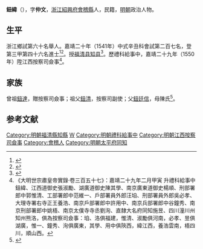 {{明清人物信息框
| 姓名 = 鈕緯
| 原名 =
| 圖片名稱= 
| 圖片大小 =
| 圖片說明 = 
| 最高職務 =
| 國家 = 大明 
| 爵位 =
| 籍貫 = [[浙江承宣佈政使司|浙江承宣佈政使司]][[紹興府|紹興府]][[會稽縣|會稽縣]]
| 族裔 = 
| 字號 = 字仲文
| 諡號 =
| 出生日期 = 生年不詳
| 出生地點 = <!---浙江紹興府會稽縣--->
| 逝世日期 = 卒年不詳 
| 逝世地點 =
| 墓葬 =
| 配偶 = 
| 親屬 = 祖父 [[鈕清|鈕清]]
| 出身 =
* 嘉靖二十年辛丑科同進士出身
| 經歷 =
| 著作 =  
}}
'''鈕緯'''（{{bd|？||？|catIdx=}}），字'''仲文'''，[[浙江|浙江]][[紹興府|紹興府]][[會稽縣|會稽縣]]人，民籍，[[明朝|明朝]]政治人物。

== 生平 ==
浙江鄉試第六十名舉人。嘉靖二十年（1541年）中式辛丑科會試第二百七名，登第三甲第四十六名進士<ref>{{Cite book|title=《皇明贡举考》卷五|author=[[张朝瑞|张朝瑞]]|publisher=《续修四库全书》史部第828册|year=|isbn=|location=|pages=}}</ref><ref>{{Cite book|title=贡举志五种 上|author=鲁小俊，江俊伟著|publisher=武汉大学出版社|year=2009|isbn=978-7-307-07043-1|location=武汉|pages=}}</ref>。授[[福清县|福清县]][[知县|知县]]<ref>{{cite news|title=福清市志  第四节　明代县衙|url=http://www.fzdqw.com/ShowText.asp?ToBook=1100&index=1135|accessdate=2013-08-11|newspaper=福州地情网|deadurl=yes|archiveurl=https://web.archive.org/web/20150528034308/http://www.fzdqw.com/ShowText.asp?ToBook=1100&index=1135|archivedate=2015-05-28}}</ref>。歷禮科給事中，嘉靖二十九年（1550年）陞江西按察司僉事<ref>《大明世宗肅皇帝實錄·卷三百五十七》：嘉靖二十九年二月甲寅 升禮科給事中鈕緯、江西道御史張淑勵、湖廣道御史陳其學、南京廣東道御史楊順、刑部署郎中郭惟清、工部署郎中范維一、戶部署員外郎汪垍、刑部署員外郎吳必孝、大理寺署右寺正王養浩、南京戶部署郎中許用中、南京兵部署郎中谷鐘秀、南京刑部署郎中姚梧、南京太僕寺寺丞劉洵、直隸大名府同知施昱、四川潼川州知州熊洛，俱為按察司僉事：垍、洛俱福建，惟清、淑勵俱河南，必孝、昱俱湖廣，惟一、鐘秀、洵俱廣東，其學、用中俱陝西，緯江西，養浩雲南，梧四川，順山西。</ref>。

== 家族 ==
曾祖[[鈕達|鈕達]]，贈按察司僉事；祖父[[鈕清|鈕清]]，按察司副使；父[[鈕廷信|鈕廷信]]，母陳氏<ref>{{Cite book|title=天一阁藏明代科举录选刊 登科录 点校本|author=龚延明主编|publisher=宁波出版社|year=2016|isbn=978-7-5526-2320-8|location=宁波|pages=|quote=《天一閣藏明代科舉錄選刊.登科錄》之《嘉靖二十年辛丑科進士登科錄》}}</ref>。

==参考文献==
{{reflist}}

{{嘉靖二十年辛丑科殿試金榜}}

{{DEFAULTSORT:Niu鈕}}
[[Category:明朝福清縣知縣|Category:明朝福清縣知縣]]
[[Category:鈕姓|W]]
[[Category:明朝禮科給事中|Category:明朝禮科給事中]]
[[Category:明朝江西按察司僉事|Category:明朝江西按察司僉事]]
[[Category:會稽人|Category:會稽人]]
[[Category:明朝太平府同知|Category:明朝太平府同知]]